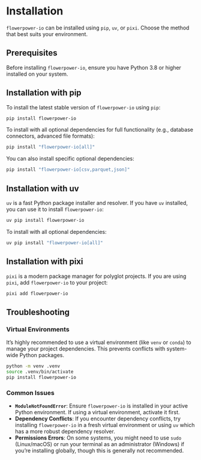 # Installation

`flowerpower-io` can be installed using `pip`, `uv`, or `pixi`. Choose the method that best suits your environment.

## Prerequisites

Before installing `flowerpower-io`, ensure you have Python 3.8 or higher installed on your system.

## Installation with pip

To install the latest stable version of `flowerpower-io` using `pip`:

```bash
pip install flowerpower-io
```

To install with all optional dependencies for full functionality (e.g., database connectors, advanced file formats):

```bash
pip install "flowerpower-io[all]"
```

You can also install specific optional dependencies:

```bash
pip install "flowerpower-io[csv,parquet,json]"
```

## Installation with uv

`uv` is a fast Python package installer and resolver. If you have `uv` installed, you can use it to install `flowerpower-io`:

```bash
uv pip install flowerpower-io
```

To install with all optional dependencies:

```bash
uv pip install "flowerpower-io[all]"
```

## Installation with pixi

`pixi` is a modern package manager for polyglot projects. If you are using `pixi`, add `flowerpower-io` to your project:

```bash
pixi add flowerpower-io
```

## Troubleshooting

### Virtual Environments

It's highly recommended to use a virtual environment (like `venv` or `conda`) to manage your project dependencies. This prevents conflicts with system-wide Python packages.

```bash
python -m venv .venv
source .venv/bin/activate
pip install flowerpower-io
```

### Common Issues

*   **`ModuleNotFoundError`**: Ensure `flowerpower-io` is installed in your active Python environment. If using a virtual environment, activate it first.
*   **Dependency Conflicts**: If you encounter dependency conflicts, try installing `flowerpower-io` in a fresh virtual environment or using `uv` which has a more robust dependency resolver.
*   **Permissions Errors**: On some systems, you might need to use `sudo` (Linux/macOS) or run your terminal as an administrator (Windows) if you're installing globally, though this is generally not recommended.
